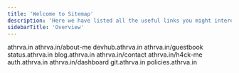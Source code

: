 ```yaml
---
title: 'Welcome to Sitemap'
description: 'Here we have listed all the useful links you might interested in.'
sidebarTitle: 'Overview'
---
```


<CardGroup cols={2}>

<Card title="Home" icon="house" href="https://athrva.in" horizontal >
  athrva.in
</Card>

<Card title="About Me" icon="user" href="https://athrva.in/about-me" horizontal >
  athrva.in/about-me
</Card>

<Card title="DevHub" icon="brackets-curly" href="https://devhub.athrva.in" horizontal >
  devhub.athrva.in
</Card>

<Card title="GuestBook" icon="book" href="https://athrva.in/guestbook" horizontal >
  athrva.in/guestbook
</Card>

<Card title="Status" icon="bolt" href="https://status.athrva.in" horizontal >
  status.athrva.in
</Card>

<Card title="Blogs" icon="rss" href="https://blog.athrva.in" horizontal >
  blog.athrva.in
</Card>

<Card title="Contact Me" icon="envelope" href="https://athrva.in/contact" horizontal >
  athrva.in/contact
</Card>

<Card title="Hacker's Portal" icon="terminal" href="https://athrva.in/h4ck-me" horizontal >
  athrva.in/h4ck-me
</Card>

<Card title="Authentication" icon="shield-check" href="https://auth.athrva.in" horizontal >
  auth.athrva.in
</Card>

<Card title="Dashboard" icon="sliders" href="https://athrva.in/dashboard" horizontal >
  athrva.in/dashboard
</Card>

<Card title="GitHub" icon="github" href="https://git.athrva.in" horizontal >
  git.athrva.in
</Card>

<Card title="Policies" icon="file-contract" href="https://policies.athrva.in" horizontal >
  policies.athrva.in
</Card>

</CardGroup>

